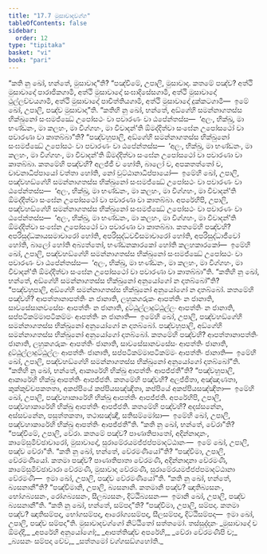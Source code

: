```yaml
---
title: "17.7 මුසාවාදවග්ග"
tableOfContents: false
sidebar:
  order: 12
type: "tipitaka"
basket: "vi"
book: "pari"
---
```



<DynamicBreadcrumb />

<Division number="444" book="pari">

<Paragraph number="2069" book="pari">
“කති නු ඛෝ, භන්තේ, මුසාවාදා”ති? “පඤ්චිමේ, උපාලි, මුසාවාදා. කතමේ පඤ්ච? අත්ථි මුසාවාදෝ පාරාජිකගාමී, අත්ථි මුසාවාදෝ සංඝාදිසේසගාමී, අත්ථි මුසාවාදෝ ථුල්ලච්චයගාමී, අත්ථි මුසාවාදෝ පාචිත්තියගාමී, අත්ථි මුසාවාදෝ දුක්කටගාමී—  ඉමේ ඛෝ, උපාලි, පඤ්ච මුසාවාදා”ති.
</Paragraph>

</Division>
<Division number="445" book="pari">

<Paragraph number="2070" book="pari">
“කතිහි නු ඛෝ, භන්තේ, අඞ්ගේහි සමන්නාගතස්ස භික්ඛුනෝ සංඝමජ්ඣේ උපෝසථං වා පවාරණං වා ඨපේන්තස්ස—  ‘අලං, භික්ඛු, මා භණ්ඩනං, මා කලහං, මා විග්ගහං, මා විවාදන්’ති ඕමද්දිත්වා සංඝේන උපෝසථෝ වා පවාරණා වා කාතබ්බා”ති?
</Paragraph>

<Paragraph number="2071" book="pari">
“පඤ්චහුපාලි, අඞ්ගේහි සමන්නාගතස්ස භික්ඛුනෝ සංඝමජ්ඣේ උපෝසථං වා පවාරණං වා ඨපේන්තස්ස—  ‘අලං, භික්ඛු, මා භණ්ඩනං, මා කලහං, මා විග්ගහං, මා විවාදන්’ති ඕමද්දිත්වා සංඝේන උපෝසථෝ වා පවාරණා වා කාතබ්බා. කතමේහි පඤ්චහි? අලජ්ජී ච හෝති, බාලෝ ච, අපකතත්තෝ ච, චාවනාධිප්පායෝ වත්තා හෝති, නෝ වුට්ඨානාධිප්පායෝ—  ඉමේහි ඛෝ, උපාලි, පඤ්චහඞ්ගේහි සමන්නාගතස්ස භික්ඛුනෝ සංඝමජ්ඣේ උපෝසථං වා පවාරණං වා ඨපේන්තස්ස—  ‘අලං, භික්ඛු, මා භණ්ඩනං, මා කලහං, මා විග්ගහං, මා විවාදන්’ති ඕමද්දිත්වා සංඝේන උපෝසථෝ වා පවාරණා වා කාතබ්බා.
</Paragraph>

<Paragraph number="2072" book="pari">
අපරේහිපි, උපාලි, පඤ්චහඞ්ගේහි සමන්නාගතස්ස භික්ඛුනෝ සංඝමජ්ඣේ උපෝසථං වා පවාරණං වා ඨපේන්තස්ස—  ‘අලං, භික්ඛු, මා භණ්ඩනං, මා කලහං, මා විග්ගහං, මා විවාදන්’ති ඕමද්දිත්වා සංඝේන උපෝසථෝ වා පවාරණා වා කාතබ්බා. කතමේහි පඤ්චහි? අපරිසුද්ධකායසමාචාරෝ හෝති, අපරිසුද්ධවචීසමාචාරෝ හෝති, අපරිසුද්ධාජීවෝ හෝති, බාලෝ හෝති අබ්‍යත්තෝ, භණ්ඩනකාරකෝ හෝති කලහකාරකෝ—  ඉමේහි ඛෝ, උපාලි, පඤ්චහඞ්ගේහි සමන්නාගතස්ස භික්ඛුනෝ සංඝමජ්ඣේ උපෝසථං වා පවාරණං වා ඨපේන්තස්ස—  ‘අලං, භික්ඛු, මා භණ්ඩනං, මා කලහං, මා විග්ගහං, මා විවාදන්’ති ඕමද්දිත්වා සංඝේන උපෝසථෝ වා පවාරණා වා කාතබ්බා”ති.
</Paragraph>

</Division>
<Division number="446" book="pari">

<Paragraph number="2073" book="pari">
“කතිහි නු ඛෝ, භන්තේ, අඞ්ගේහි සමන්නාගතස්ස භික්ඛුනෝ අනුයෝගෝ න දාතබ්බෝ”ති?
</Paragraph>

<Paragraph number="2074" book="pari">
“පඤ්චහුපාලි, අඞ්ගේහි සමන්නාගතස්ස භික්ඛුනෝ අනුයෝගෝ න දාතබ්බෝ. කතමේහි පඤ්චහි? ආපත්තානාපත්තිං න ජානාති, ලහුකගරුකං ආපත්තිං න ජානාති, සාවසේසානවසේසං ආපත්තිං න ජානාති, දුට්ඨුල්ලාදුට්ඨුල්ලං ආපත්තිං න ජානාති, සප්පටිකම්මාපටිකම්මං ආපත්තිං න ජානාති—  ඉමේහි ඛෝ, උපාලි, පඤ්චහඞ්ගේහි සමන්නාගතස්ස භික්ඛුනෝ අනුයෝගෝ න දාතබ්බෝ.
</Paragraph>

<Paragraph number="2075" book="pari">
පඤ්චහුපාලි, අඞ්ගේහි සමන්නාගතස්ස භික්ඛුනෝ අනුයෝගෝ දාතබ්බෝ. කතමේහි පඤ්චහි? ආපත්තානාපත්තිං ජානාති, ලහුකගරුකං ආපත්තිං ජානාති, සාවසේසානවසේසං ආපත්තිං ජානාති, දුට්ඨුල්ලාදුට්ඨුල්ලං ආපත්තිං ජානාති, සප්පටිකම්මාපටිකම්මං ආපත්තිං ජානාති—  ඉමේහි ඛෝ, උපාලි, පඤ්චහඞ්ගේහි සමන්නාගතස්ස භික්ඛුනෝ අනුයෝගෝ දාතබ්බෝ”ති.
</Paragraph>

</Division>
<Division number="447" book="pari">

<Paragraph number="2076" book="pari">
“කතිහි නු ඛෝ, භන්තේ, ආකාරේහි භික්ඛු ආපත්තිං ආපජ්ජතී”ති? “පඤ්චහුපාලි, ආකාරේහි භික්ඛු ආපත්තිං ආපජ්ජති. කතමේහි පඤ්චහි? අලජ්ජිතා, අඤ්ඤාණතා, කුක්කුච්චපකතතා, අකප්පියේ කප්පියසඤ්ඤිතා, කප්පියේ අකප්පියසඤ්ඤිතා—  ඉමේහි ඛෝ, උපාලි, පඤ්චහාකාරේහි භික්ඛු ආපත්තිං ආපජ්ජති.
</Paragraph>

<Paragraph number="2077" book="pari">
අපරේහිපි, උපාලි, පඤ්චහාකාරේහි භික්ඛු ආපත්තිං ආපජ්ජති. කතමේහි පඤ්චහි? අදස්සනේන, අස්සවනේන, පසුත්තකතා, තථාසඤ්ඤී, සතිසම්මෝසා—  ඉමේහි ඛෝ, උපාලි, පඤ්චහාකාරේහි භික්ඛු ආපත්තිං ආපජ්ජතී”ති.
</Paragraph>

</Division>
<Division number="448" book="pari">

<Paragraph number="2078" book="pari">
“කති නු ඛෝ, භන්තේ, වේරා”ති? “පඤ්චිමේ, උපාලි, වේරා. කතමේ පඤ්ච? පාණාතිපාතෝ, අදින්නාදානං, කාමේසුමිච්ඡාචාරෝ, මුසාවාදෝ, සුරාමේරයමජ්ජප්පමාදට්ඨානං—  ඉමේ ඛෝ, උපාලි, පඤ්ච වේරා”ති.
</Paragraph>

<Paragraph number="2079" book="pari">
“කති නු ඛෝ, භන්තේ, වේරමණියෝ”ති? “පඤ්චිමා, උපාලි, වේරමණියෝ. කතමා පඤ්ච? පාණාතිපාතා වේරමණී, අදින්නාදානා වේරමණී, කාමේසුමිච්ඡාචාරා වේරමණී, මුසාවාදා වේරමණී, සුරාමේරයමජ්ජප්පමාදට්ඨානා වේරමණී—  ඉමා ඛෝ, උපාලි, පඤ්ච වේරමණියෝ”ති.
</Paragraph>

</Division>
<Division number="449" book="pari">

<Paragraph number="2080" book="pari">
“කති නු ඛෝ, භන්තේ, බ්‍යසනානී”ති? “පඤ්චිමානි, උපාලි, බ්‍යසනානි. කතමානි පඤ්ච? ඤාතිබ්‍යසනං, භෝගබ්‍යසනං, රෝගබ්‍යසනං, සීලබ්‍යසනං, දිට්ඨිබ්‍යසනං—  ඉමානි ඛෝ, උපාලි, පඤ්ච බ්‍යසනානී”ති.
</Paragraph>

<Paragraph number="2081" book="pari">
“කති නු ඛෝ, භන්තේ, සම්පදා”ති? “පඤ්චිමා, උපාලි, සම්පදා. කතමා පඤ්ච? ඤාතිසම්පදා, භෝගසම්පදා, ආරෝග්‍යසම්පදා, සීලසම්පදා, දිට්ඨිසම්පදා—  ඉමා ඛෝ, උපාලි, පඤ්ච සම්පදා”ති.

</Paragraph>
</Division>

<Paragraph number="2082" type="center" book="pari">
මුසාවාදවග්ගෝ නිට්ඨිතෝ සත්තමෝ.



</Paragraph>

<Paragraph number="2083" type="center" book="pari">
තස්සුද්දානං


</Paragraph>

<Paragraph number="2084" type="verses" book="pari">
_මුසාවාදෝ ච ඕමද්දි,_  
_අපරේහි අනුයෝගෝ;_  
_ආපත්තිඤ්ච අපරේහි,_  
_වේරා වේරමණීපි ච;_  
_බ්‍යසනං සම්පදා චේව,_  
_සත්තමෝ වග්ගසඞ්ගහෝති._
</Paragraph>